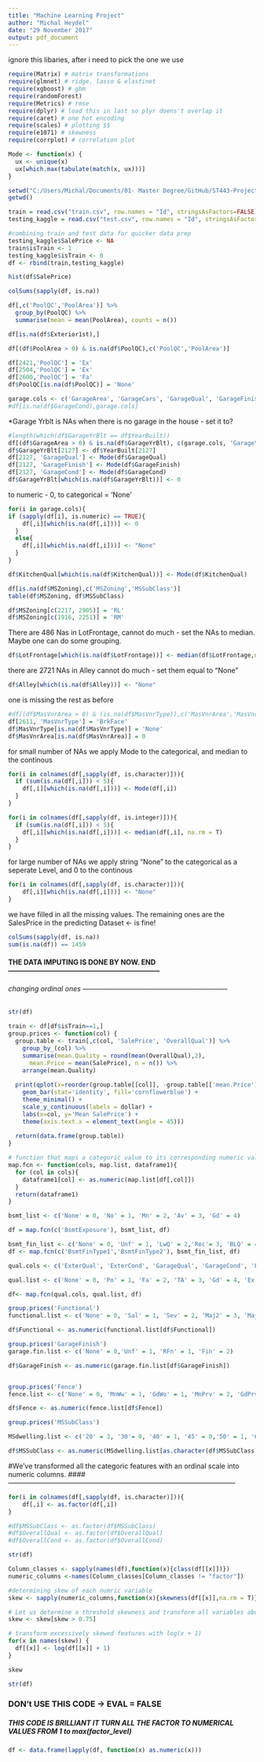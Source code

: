 ```yaml
---
title: "Machine Learning Project"
author: "Michal Heydel"
date: "29 November 2017"
output: pdf_document
---
```

ignore this libaries, after i need to pick the one we use
```r
require(Matrix) # matrix transformations
require(glmnet) # ridge, lasso & elastinet
require(xgboost) # gbm
require(randomForest)
require(Metrics) # rmse
require(dplyr) # load this in last so plyr doens't overlap it
require(caret) # one hot encoding
require(scales) # plotting $$
require(e1071) # skewness
require(corrplot) # correlation plot
```

```r
Mode <- function(x) {
  ux <- unique(x)
  ux[which.max(tabulate(match(x, ux)))]
}

```

```r
setwd("C:/Users/Michal/Documents/01- Master Degree/GitHub/ST443-Project-group9/Housing price data")
getwd()
```
```r
train = read.csv("train.csv", row.names = "Id", stringsAsFactors=FALSE)
testing_kaggle = read.csv("test.csv", row.names = "Id", stringsAsFactors=FALSE)
```

```r
#combining train and test data for quicker data prep
testing_kaggle$SalePrice <- NA
train$isTrain <- 1
testing_kaggle$isTrain <- 0
df <- rbind(train,testing_kaggle)
```

```r
hist(df$SalePrice)
```

```r
colSums(sapply(df, is.na))
```

```r
df[,c('PoolQC','PoolArea')] %>%
  group_by(PoolQC) %>%
  summarise(mean = mean(PoolArea), counts = n()) 
```
```r
df[is.na(df$Exterior1st),]
```


```r
df[(df$PoolArea > 0) & is.na(df$PoolQC),c('PoolQC','PoolArea')]
```
```r
df[2421,'PoolQC'] = 'Ex'
df[2504,'PoolQC'] = 'Ex'
df[2600,'PoolQC'] = 'Fa'
df$PoolQC[is.na(df$PoolQC)] = 'None'
```


```r
garage.cols <- c('GarageArea', 'GarageCars', 'GarageQual', 'GarageFinish', 'GarageCond', 'GarageType')
#df[is.na(df$GarageCond),garage.cols]
```
*Garage Yrblt is NAs when there is no garage in the house - set it to?
```r
#length(which(df$GarageYrBlt == df$YearBuilt))
df[(df$GarageArea > 0) & is.na(df$GarageYrBlt), c(garage.cols, 'GarageYrBlt')]
df$GarageYrBlt[2127] <- df$YearBuilt[2127]
df[2127, 'GarageQual'] <- Mode(df$GarageQual)
df[2127, 'GarageFinish'] <- Mode(df$GarageFinish)
df[2127, 'GarageCond'] <- Mode(df$GarageCond)
df$GarageYrBlt[which(is.na(df$GarageYrBlt))] <- 0
```


to numeric - 0, to categorical = 'None'
```r
for(i in garage.cols){
if (sapply(df[i], is.numeric) == TRUE){
    df[,i][which(is.na(df[,i]))] <- 0
  }
  else{
    df[,i][which(is.na(df[,i]))] <- "None"
  }
}
```

```r
df$KitchenQual[which(is.na(df$KitchenQual))] <- Mode(df$KitchenQual)
```

```r
df[is.na(df$MSZoning),c('MSZoning','MSSubClass')]
table(df$MSZoning, df$MSSubClass)
```
```r
df$MSZoning[c(2217, 2905)] = 'RL'
df$MSZoning[c(1916, 2251)] = 'RM'
```


There are 486 Nas in LotFrontage, cannot do much - set the NAs to median. Maybe one can do some grouping.

```r
df$LotFrontage[which(is.na(df$LotFrontage))] <- median(df$LotFrontage,na.rm = T)
```

there are 2721  NAs in Alley cannot do much - set them equal to "None"
```r
df$Alley[which(is.na(df$Alley))] <- "None"
```

one is missing the rest as before
```r
#df[(df$MasVnrArea > 0) & (is.na(df$MasVnrType)),c('MasVnrArea','MasVnrType')]
df[2611, 'MasVnrType'] = 'BrkFace'
df$MasVnrType[is.na(df$MasVnrType)] = 'None'
df$MasVnrArea[is.na(df$MasVnrArea)] = 0
```

for small number of NAs we apply Mode to the categorical, and median to the continous
```r
for(i in colnames(df[,sapply(df, is.character)])){
  if (sum(is.na(df[,i])) < 5){
    df[,i][which(is.na(df[,i]))] <- Mode(df[,i])
  }
}
```


```r
for(i in colnames(df[,sapply(df, is.integer)])){
  if (sum(is.na(df[,i])) < 5){
    df[,i][which(is.na(df[,i]))] <- median(df[,i], na.rm = T)
  }
}
```

for large number of NAs we apply string "None" to the categorical as a seperate Level, and 0 to the continous

```r
for(i in colnames(df[,sapply(df, is.character)])){
    df[,i][which(is.na(df[,i]))] <- "None"
}
```

we have filled in all the missing values. The remaining ones are the SalesPrice in the predicting Dataset <- is fine!
```r
colSums(sapply(df, is.na))
sum(is.na(df)) == 1459
```
#### THE DATA IMPUTING IS DONE BY NOW. END------------------------------------------------------------------

###### changing ordinal ones ---------------------------------------------------------------
```r
str(df)
```
```r
train <- df[df$isTrain==1,]
group.prices <- function(col) {
  group.table <- train[,c(col, 'SalePrice', 'OverallQual')] %>%
    group_by_(col) %>%
    summarise(mean.Quality = round(mean(OverallQual),2),
      mean.Price = mean(SalePrice), n = n()) %>%
    arrange(mean.Quality)
    
  print(qplot(x=reorder(group.table[[col]], -group.table[['mean.Price']]), y=group.table[['mean.Price']]) +
    geom_bar(stat='identity', fill='cornflowerblue') +
    theme_minimal() +
    scale_y_continuous(labels = dollar) +
    labs(x=col, y='Mean SalePrice') +
    theme(axis.text.x = element_text(angle = 45)))
  
  return(data.frame(group.table))
}
```

```r
# function that maps a categoric value to its corresponding numeric value and returns that column to the data frame
map.fcn <- function(cols, map.list, dataframe1){
  for (col in cols){
    dataframe1[col] <- as.numeric(map.list[df[,col]])
  }
  return(dataframe1)
}
```

```r
bsmt_list <- c('None' = 0, 'No' = 1, 'Mn' = 2, 'Av' = 3, 'Gd' = 4)

df = map.fcn(c('BsmtExposure'), bsmt_list, df)
```

```r
bsmt_fin_list <- c('None' = 0, 'Unf' = 1, 'LwQ' = 2,'Rec'= 3, 'BLQ' = 4, 'ALQ' = 5, 'GLQ' = 6)
df <- map.fcn(c('BsmtFinType1','BsmtFinType2'), bsmt_fin_list, df)
```

```r
qual.cols <- c('ExterQual', 'ExterCond', 'GarageQual', 'GarageCond', 'FireplaceQu', 'KitchenQual', 'HeatingQC', 'BsmtQual')

qual.list <- c('None' = 0, 'Po' = 1, 'Fa' = 2, 'TA' = 3, 'Gd' = 4, 'Ex' = 5)

df<- map.fcn(qual.cols, qual.list, df)
```

```r
group.prices('Functional')
functional.list <- c('None' = 0, 'Sal' = 1, 'Sev' = 2, 'Maj2' = 3, 'Maj1' = 4, 'Mod' = 5, 'Min2' = 6, 'Min1' = 7, 'Typ'= 8)

df$Functional <- as.numeric(functional.list[df$Functional])
```
```r
group.prices('GarageFinish')
garage.fin.list <- c('None' = 0,'Unf' = 1, 'RFn' = 1, 'Fin' = 2)

df$GarageFinish <- as.numeric(garage.fin.list[df$GarageFinish])


group.prices('Fence')
fence.list <- c('None' = 0, 'MnWw' = 1, 'GdWo' = 1, 'MnPrv' = 2, 'GdPrv' = 4)

df$Fence <- as.numeric(fence.list[df$Fence])

group.prices('MSSubClass')

MSdwelling.list <- c('20' = 3, '30'= 0, '40' = 1, '45' = 0,'50' = 1, '60' = 4, '70' = 2, '75' = 3, '80' = 2, '85' = 1, '90' = 1, '120' = 3, '150' = 0, '160' = 1, '180' = 0, '190' = 1)

df$MSSubClass <- as.numeric(MSdwelling.list[as.character(df$MSSubClass)])
```
#We've transformed all the categoric features with an ordinal scale into numeric columns. 
####---------------------------------------------------------------------------------------------------



```r
for(i in colnames(df[,sapply(df, is.character)])){
    df[,i] <- as.factor(df[,i])
}
```


```r
#df$MSSubClass <- as.factor(df$MSSubClass)
#df$OverallQual <- as.factor(df$OverallQual)
#df$OverallCond <- as.factor(df$OverallCond)

```


```r
str(df)
```

```r
Column_classes <- sapply(names(df),function(x){class(df[[x]])})
numeric_columns <-names(Column_classes[Column_classes != "factor"])

#determining skew of each numric variable
skew <- sapply(numeric_columns,function(x){skewness(df[[x]],na.rm = T)})

# Let us determine a threshold skewness and transform all variables above the treshold.
skew <- skew[skew > 0.75]

# transform excessively skewed features with log(x + 1)
for(x in names(skew)) {
  df[[x]] <- log(df[[x]] + 1)
}
```
```r
skew
```



```r
str(df)
```


### DON't USE THIS CODE -> EVAL = FALSE
##### THIS CODE IS BRILLIANT IT TURN ALL THE FACTOR TO NUMERICAL VALUES FROM 1 to max(factor_level)
```r
df <- data.frame(lapply(df, function(x) as.numeric(x)))
```



